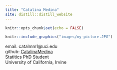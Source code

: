 ```yaml
---
title: "Catalina Medina"
site: distill::distill_website
---
```


```r
knitr::opts_chunk$set(echo = FALSE)
```


```r
knitr::include_graphics("images/my-picture.JPG")
```

email: catalmm1@uci.edu  
github: [CatalinaMedina](https://github.com/CatalinaMedina)  
Statitics PhD Student  
University of California, Irvine  
